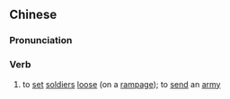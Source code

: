 {{also|纵兵}}
==Chinese==
{{zh-forms|s=纵兵}}

===Pronunciation===
{{zh-pron
|m=zòngbīng
|cat=v
}}

===Verb===
{{zh-verb}}

# {{lb|zh|literary}} to [[set]] [[soldier]]s [[loose]] (on a [[rampage]]); to [[send]] an [[army]]